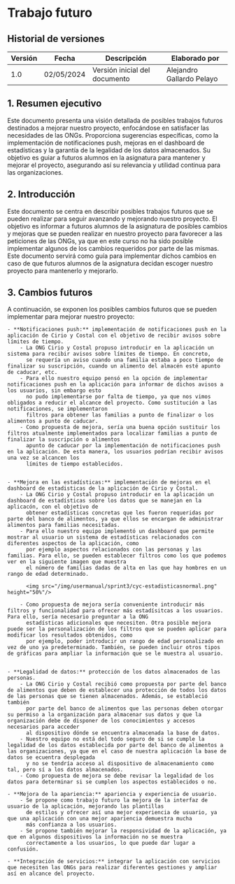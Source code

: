 # Trabajo futuro

## Historial de versiones

| Versión | Fecha      | Descripción                   | Elaborado por             |
| ------- | ---------- | ------------------------------|---------------------------|
| 1.0     | 02/05/2024 | Versión inicial del documento | Alejandro Gallardo Pelayo |


## 1. Resumen ejecutivo
Este documento presenta una visión detallada de posibles trabajos futuros destinados a mejorar nuestro proyecto, enfocándose en satisfacer las necesidades de las ONGs. 
Proporciona sugerencias específicas, como la implementación de notificaciones push, mejoras en el dashboard de estadísticas y la garantía de la legalidad de los datos almacenados. Su objetivo es 
guiar a futuros alumnos en la asignatura para mantener y mejorar el proyecto, asegurando así su relevancia y utilidad continua para las organizaciones.


## 2. Introducción
Este documento se centra en describir posibles trabajos futuros que se pueden realizar para seguir avanzando y mejorando nuestro proyecto. El objetivo es informar 
a futuros alumnos de la asignatura de posibles cambios y mejoras que se pueden realizar en nuestro proyecto para favorecer a las peticiones de las ONGs, ya que en este curso
no ha sido posible implementar algunos de los cambios requeridos por parte de las mismas. Este documento servirá como guía para implementar dichos cambios en caso de que 
futuros alumnos de la asignatura decidan escoger nuestro proyecto para mantenerlo y mejorarlo. 

## 3. Cambios futuros
A continuación, se exponen los posibles cambios futuros que se pueden implementar para mejorar nuestro proyecto:

    - **Notificaciones push:** implementación de notificaciones push en la aplicación de Cirio y Costal con el objetivo de recibir avisos sobre límites de tiempo.
        - La ONG Cirio y Costal propuso introducir en la aplicación un sistema para recibir avisos sobre límites de tiempo. En concreto, 
          se requería un aviso cuando una familia estaba a poco tiempo de finalizar su suscripción, cuando un alimento del almacén esté apunto de caducar, etc. 
        - Para ello nuestro equipo pensó en la opción de implementar notificaciones push en la aplicación para informar de dichos avisos a los usuarios, sin embargo esto 
          no pudo implementarse por falta de tiempo, ya que nos vimos obligados a reducir el alcance del proyecto. Como sustitución a las notificaciones, se implementaron 
          filtros para obtener las familias a punto de finalizar o los alimentos a punto de caducar.
        - Como propuesta de mejora, sería una buena opción sustituir los filtros atualmente implementados para localizar familias a punto de finalizar la suscripción o alimentos
          apunto de caducar por la implementación de notificaciones push en la aplicación. De esta manera, los usuarios podrían recibir avisos una vez se alcancen los 
          límites de tiempo establecidos.
    

    - **Mejora en las estadísticas:** implementación de mejoras en el dashboard de estadisticas de la aplicación de Cirio y Costal.  
        - La ONG Cirio y Costal propuso introducir en la aplicación un dashboard de estadísticas sobre los datos que se manejan en la aplicacón, con el objetivo de 
          obtener estadísticas concretas que les fueron requeridas por parte del banco de alimentos, ya que ellos se encargan de administrar alimentos para familias necesitadas.
        - Para ello nuestro equipo implementó un dashboard que permite mostrar al usuario un sistema de estadísticas relacionados con diferentes aspectos de la aplicación, como 
          por ejemplo aspectos relacionados con las personas y las familias. Para ello, se pueden establecer filtros como los que podemos ver en la siguiente imagen que muestra 
          el número de familias dadas de alta en las que hay hombres en un rango de edad determinado.

          <img src="/img/usermanual/sprint3/cyc-estadisticasnormal.png" height="50%"/>

        - Como propuesta de mejora sería conveniente introducir más filtros y funcionalidad para ofrecer más estadísitcas a los usuarios. Para ello, sería necesario preguntar a la ONG 
          estadísticas adicionales que necesiten. Otra posible mejora puede ser la personalización de los filtros que se pueden aplicar para modificar los resultados obtenidos, como 
          por ejemplo, poder introducir un rango de edad personalizado en vez de uno ya predeterminado. También, se pueden incluir otros tipos de gráficas para ampliar la información que se le muestra al usuario.
    

    - **Legalidad de datos:** protección de los datos almacenados de las personas.
        - La ONG Cirio y Costal recibió como propuesta por parte del banco de alimentos que deben de establecer una protección de todos los datos de las personas que se tienen almacenados. Además, se estableció también
          por parte del banco de alimentos que las personas deben otorgar su permiso a la organización para almacenar sus datos y que la organización debe de disponer de los conocimientos y accesos necesarios para acceder 
          al dispositivo dónde se encuentra almacenada la base de datos. 
        - Nuestro equipo no está del todo seguro de si se cumple la legalidad de los datos establecida por parte del banco de alimentos a las organizaciones, ya que en el caso de nuestra aplicación la base de datos se ecuentra desplegada
          y no se tendría acceso al dispositivo de almacenamiento como tal, pero sí a los datos almacenados.
        - Como propuesta de mejora se debe revisar la legalidad de los datos para determinar si se cumplen los aspectos establecidos o no.
    
    - **Mejora de la apariencia:** apariencia y experiencia de usuario.
        - Se propone como trabajo futuro la mejora de la interfaz de usuario de la aplicación, mejorando las plantillas
          de estilos y ofrecer así una mejor experiencia de usuario, ya que una aplicación con una mejor apariencia demuestra mucha
          más confianza a los usuarios.
        - Se propone también mejorar la responsividad de la aplicación, ya que en algunos dispositivos la información no se muestra
          correctamente a los usuarios, lo que puede dar lugar a confusión.

    - **Integración de servicios:** integrar la aplicación con servicios que necesiten las ONGs para realizar diferentes gestiones y ampliar así en alcance del proyecto.